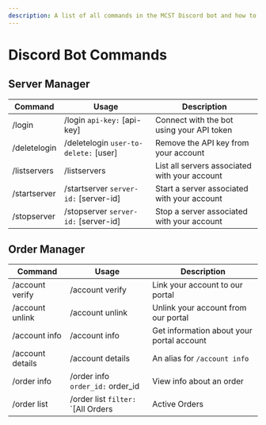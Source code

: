 ---
description: A list of all commands in the MCST Discord bot and how to use them.
---

# Discord Bot Commands

## Server Manager

|Command|Usage|Description|
|-------|---|---|
|/login|/login `api-key:` [api-key]|Connect with the bot using your API token|
|/deletelogin|/deletelogin `user-to-delete:` [user]|Remove the API key from your account|
|/listservers|/listservers|List all servers associated with your account|
|/startserver|/startserver `server-id:` [server-id]|Start a server associated with your account|
|/stopserver|/stopserver `server-id:` [server-id]|Stop a server associated with your account|

## Order Manager

|Command|Usage|Description|
|-|-|-|
|/account verify|/account verify|Link your account to our portal|
|/account unlink|/account unlink|Unlink your account from our portal|
|/account info|/account info|Get information about your portal account|
|/account details|/account details|An alias for `/account info`|
|/order info|/order info `order_id:` order_id|View info about an order|
|/order list|/order list `filter:` `[All Orders|Active Orders|Cancelled Orders|Suspended Orders|Terminated Orders]`|
